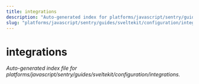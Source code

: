 ```yaml
---
title: integrations
description: "Auto-generated index for platforms/javascript/sentry/guides/sveltekit/configuration/integrations"
slug: "platforms/javascript/sentry/guides/sveltekit/configuration/integrations"
---
```


# integrations

_Auto-generated index file for platforms/javascript/sentry/guides/sveltekit/configuration/integrations._
